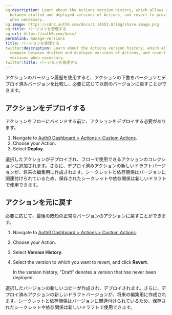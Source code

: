 ```yaml
---
og:description: Learn about the Actions version history, which allows you to compare
  between drafted and deployed versions of Actions, and revert to previous versions
  when necessary.
og:image: https://cdn2.auth0.com/docs/1.14553.0/img/share-image.png
og:title: バージョンを管理する
og:url: https://auth0.com/docs/
permalink: manage-versions
title: バージョンを管理する
twitter:description: Learn about the Actions version history, which allows you to
  compare between drafted and deployed versions of Actions, and revert to previous
  versions when necessary.
twitter:title: バージョンを管理する
---
```


アクションのバージョン履歴を使用すると、アクションの下書きバージョンとデプロイ済みバージョンを比較し、必要に応じて以前のバージョンに戻すことができます。

## アクションをデプロイする

アクションをフローにバインドする前に、アクションをデプロイする必要があります。

1. Navigate to [Auth0 Dashboard > Actions > Custom Actions](https://manage.auth0.com/#/actions/library).
2. Choose your Action.
3. Select **Deploy**.

選択したアクションがデプロイされ、フローで使用できるアクションのコレクションに追加されます。さらに、デプロイ済みアクションの新しいドラフトバージョンが、将来の編集用に作成されます。シークレットと依存関係はバージョンに関連付けられているため、保存されたシークレットや依存関係は新しいドラフトで使用できます。

## アクションを元に戻す

必要に応じて、最後の既知の正常なバージョンのアクションに戻すことができます。

1. Navigate to [Auth0 Dashboard > Actions > Custom Actions](https://manage.auth0.com/#/actions/library).
2. Choose your Action.
3. Select **Version History**.
4. Select the version to which you want to revert, and click **Revert**.

   <Callout icon="file-lines" color="#0EA5E9" iconType="regular">

   In the version history, “Draft” denotes a version that has never been deployed.

   </Callout>

選択したバージョンの新しいコピーが作成され、デプロイされます。さらに、デプロイ済みアクションの新しいドラフトバージョンが、将来の編集用に作成されます。シークレットと依存関係はバージョンに関連付けられているため、保存されたシークレットや依存関係は新しいドラフトで使用できます。